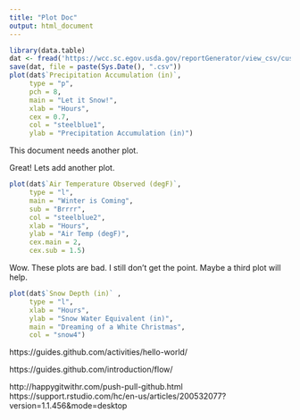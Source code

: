 ```yaml
---
title: "Plot Doc"
output: html_document
---
```


```r
library(data.table)
dat <- fread('https://wcc.sc.egov.usda.gov/reportGenerator/view_csv/customSingleStationReport/hourly/482:MT:SNTL%7Cid=%22%22%7Cname/-167,0/WTEQ::value,SNWD::value,PREC::value,TOBS::value')
save(dat, file = paste(Sys.Date(), ".csv"))
plot(dat$`Precipitation Accumulation (in)`, 
     type = "p", 
     pch = 8, 
     main = "Let it Snow!", 
     xlab = "Hours", 
     cex = 0.7, 
     col = "steelblue1", 
     ylab = "Precipitation Accumulation (in)")
```
This document needs another plot. 


Great! Lets add another plot. 

```r
plot(dat$`Air Temperature Observed (degF)`, 
     type = "l", 
     main = "Winter is Coming",
     sub = "Brrrr",
     col = "steelblue2",
     xlab = "Hours", 
     ylab = "Air Temp (degF)",
     cex.main = 2,
     cex.sub = 1.5)
```

Wow. These plots are bad. I still don't get the point. Maybe a third plot will help. 

```r
plot(dat$`Snow Depth (in)` , 
     type = "l", 
     xlab = "Hours",
     ylab = "Snow Water Equivalent (in)",
     main = "Dreaming of a White Christmas",
     col = "snow4")
```

https://guides.github.com/activities/hello-world/

https://guides.github.com/introduction/flow/

http://happygitwithr.com/push-pull-github.html
https://support.rstudio.com/hc/en-us/articles/200532077?version=1.1.456&mode=desktop

